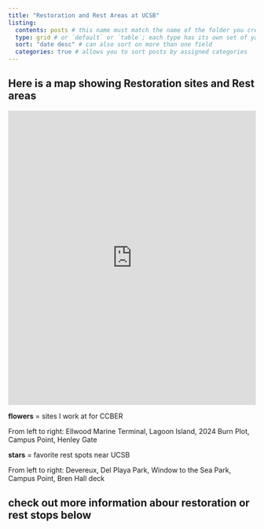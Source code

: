 ```yaml
---
title: "Restoration and Rest Areas at UCSB"
listing: 
  contents: posts # this name must match the name of the folder you created in step #1; here, all Quarto docs in the `posts` directory will be included on your listing page
  type: grid # or `default` or `table`; each type has its own set of yaml options to include
  sort: "date desc" # can also sort on more than one field
  categories: true # allows you to sort posts by assigned categories 
---
```

## Here is a map showing Restoration sites and Rest areas

<iframe 
  width="100%" 
  height="600" 
  frameborder="0" 
  scrolling="no" 
  allowfullscreen 
  src="https://ucsb.maps.arcgis.com/apps/instant/basic/index.html?webmap=caf9f14297664734bc232aa3dc1a769f"> </iframe>


**flowers** = sites I work at for CCBER 

From left to right: Ellwood Marine Terminal, Lagoon Island, 2024 Burn Plot, Campus Point, Henley Gate 

**stars** = favorite rest spots near UCSB 

From left to right: Devereux, Del Playa Park, Window to the Sea Park, Campus Point, Bren Hall deck 

## check out more information abour restoration or rest stops below